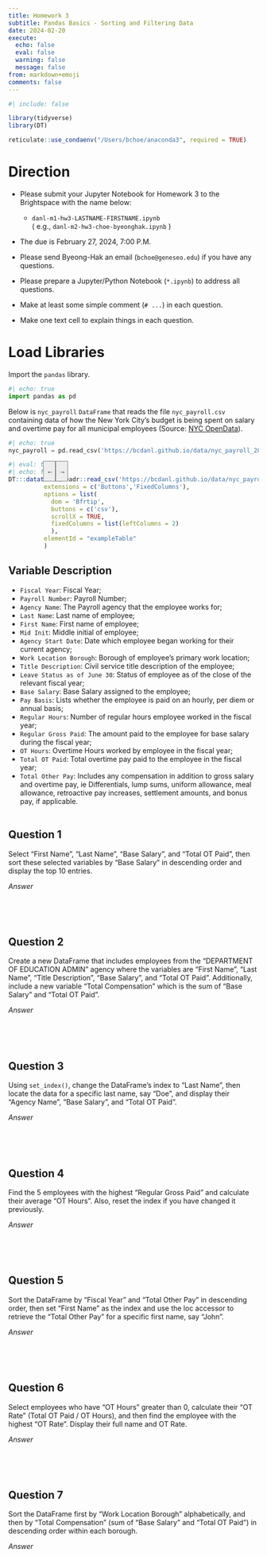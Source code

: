 ```yaml
---
title: Homework 3
subtitle: Pandas Basics - Sorting and Filtering Data 
date: 2024-02-20
execute: 
  echo: false
  eval: false
  warning: false
  message: false
from: markdown+emoji
comments: false
---
```


```r
#| include: false

library(tidyverse)
library(DT)

reticulate::use_condaenv("/Users/bchoe/anaconda3", required = TRUE)
```


# Direction


- Please submit your Jupyter Notebook for Homework 3 to the Brightspace with the name below:

  - `danl-m1-hw3-LASTNAME-FIRSTNAME.ipynb`\
  ( e.g., `danl-m2-hw3-choe-byeonghak.ipynb` )

- The due is February 27, 2024, 7:00 P.M.

- Please send Byeong-Hak an email (`bchoe@geneseo.edu`) if you have any questions.

-   Please prepare a Jupyter/Python Notebook (`*.ipynb`) to address all questions.

-   Make at least some simple comment (`# ...`) in each question.

-   Make one text cell to explain things in each question.

# Load Libraries

Import the `pandas` library.

```python
#| echo: true
import pandas as pd
```

Below is `nyc_payroll` `DataFrame` that reads the file `nyc_payroll.csv` containing data of how the New York City’s budget is being spent on salary and overtime pay for all municipal employees (Source: [NYC OpenData](https://data.cityofnewyork.us/City-Government/Citywide-Payroll-Data-Fiscal-Year-/k397-673e/about_data)).

```python
#| echo: true
nyc_payroll = pd.read_csv('https://bcdanl.github.io/data/nyc_payroll_2022_2023.csv')
```

<div style="position: relative;">
  <button onclick="scrollTable(-200)" style="position: absolute; z-index: 1000; top: 0; left: 70px; border: 1px solid grey; width: 25px; height: 41px; background-color: #ededed;">←</button>
  <button onclick="scrollTable(200)" style="position: absolute; z-index: 1000; top: 0; left: 95px; border: 1px solid grey; width: 25px; height: 41px; background-color: #ededed;">→</button>
</div>


<script>
function scrollTable(offset) {
  // Ensure we're targeting the scroll body of the DataTable specifically
  var scrollBody = $('#exampleTable .dataTables_scrollBody');
  
  // Check if the scrollBody is found
  console.log(scrollBody.length); // For debugging, should be 1 if found
  
  scrollBody.animate({
    scrollLeft: '+=' + offset
  }, 'fast');
}
</script>


```r
#| eval: true
#| echo: false
DT:::datatable(readr::read_csv('https://bcdanl.github.io/data/nyc_payroll_2022_2023.csv'), 
          extensions = c('Buttons','FixedColumns'),
          options = list(
            dom = 'Bfrtip',
            buttons = c('csv'),
            scrollX = TRUE,
            fixedColumns = list(leftColumns = 2)
            ), 
          elementId = "exampleTable"
          )
```

## Variable Description
- `Fiscal Year`: Fiscal Year;
- `Payroll Number`:	Payroll Number;
- `Agency Name`: The Payroll agency that the employee works for;
- `Last Name`: Last name of employee;
- `First Name`: First name of employee;
- `Mid Init`: Middle initial of employee;
- `Agency Start Date`: Date which employee began working for their current agency;
- `Work Location Borough`: Borough of employee's primary work location;
- `Title Description`: Civil service title description of the employee;
- `Leave Status as of June 30`: Status of employee as of the close of the relevant fiscal year;
- `Base Salary`: Base Salary assigned to the employee;
- `Pay Basis`: Lists whether the employee is paid on an hourly, per diem or annual basis;
- `Regular Hours`: Number of regular hours employee worked in the fiscal year;
- `Regular Gross Paid`: The amount paid to the employee for base salary during the fiscal year;
- `OT Hours`: Overtime Hours worked by employee in the fiscal year;
- `Total OT Paid`: Total overtime pay paid to the employee in the fiscal year;
- `Total Other Pay`: Includes any compensation in addition to gross salary and overtime pay, ie Differentials, lump sums, uniform allowance, meal allowance, retroactive pay increases, settlement amounts, and bonus pay, if applicable.
<br><br>

## Question 1
Select "First Name", "Last Name", "Base Salary", and "Total OT Paid", then sort these selected variables by "Base Salary" in descending order and display the top 10 entries.



*Answer*

```python

```


<br><br>


## Question 2
Create a new DataFrame that includes employees from the "DEPARTMENT OF EDUCATION ADMIN" agency where the variables are "First Name", "Last Name", "Title Description", "Base Salary", and "Total OT Paid". Additionally, include a new variable "Total Compensation" which is the sum of "Base Salary" and "Total OT Paid".



*Answer*
```python

```

<br><br>

## Question 3
Using `set_index()`, change the DataFrame's index to "Last Name", then locate the data for a specific last name, say "Doe", and display their "Agency Name", "Base Salary", and "Total OT Paid".



*Answer*
```python

```


<br><br>


## Question 4
Find the 5 employees with the highest "Regular Gross Paid" and calculate their average "OT Hours". Also, reset the index if you have changed it previously.



*Answer*
```python

```

<br><br>




## Question 5
Sort the DataFrame by "Fiscal Year" and "Total Other Pay" in descending order, then set "First Name" as the index and use the loc accessor to retrieve the "Total Other Pay" for a specific first name, say "John".




*Answer*
```python

```

<br><br>


## Question 6
Select employees who have "OT Hours" greater than 0, calculate their "OT Rate" (Total OT Paid / OT Hours), and then find the employee with the highest "OT Rate". Display their full name and OT Rate.


*Answer*
```python

```

<br><br>




## Question 7
Sort the DataFrame first by "Work Location Borough" alphabetically, and then by "Total Compensation" (sum of "Base Salary" and "Total OT Paid") in descending order within each borough.


*Answer*
```python

```

<br><br>


